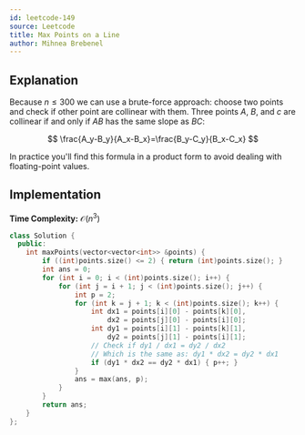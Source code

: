 ```yaml
---
id: leetcode-149
source: Leetcode
title: Max Points on a Line
author: Mihnea Brebenel
---
```


## Explanation

Because $n \le 300$ we can use a brute-force approach: choose two points and check if other point are collinear with them.
Three points $A$, $B$, and $c$ are collinear if and only if $AB$ has the same slope as $BC$:

$$
\frac{A_y-B_y}{A_x-B_x}=\frac{B_y-C_y}{B_x-C_x}
$$

In practice you'll find this formula in a product form to avoid dealing with floating-point values.

## Implementation

**Time Complexity:** $\mathcal{O}(n^3)$

<LanguageSection>
<CPPSection>

```cpp
class Solution {
  public:
	int maxPoints(vector<vector<int>> &points) {
		if ((int)points.size() <= 2) { return (int)points.size(); }
		int ans = 0;
		for (int i = 0; i < (int)points.size(); i++) {
			for (int j = i + 1; j < (int)points.size(); j++) {
				int p = 2;
				for (int k = j + 1; k < (int)points.size(); k++) {
					int dx1 = points[i][0] - points[k][0],
					    dx2 = points[j][0] - points[i][0];
					int dy1 = points[i][1] - points[k][1],
					    dy2 = points[j][1] - points[i][1];
					// Check if dy1 / dx1 = dy2 / dx2
					// Which is the same as: dy1 * dx2 = dy2 * dx1
					if (dy1 * dx2 == dy2 * dx1) { p++; }
				}
				ans = max(ans, p);
			}
		}
		return ans;
	}
};
```

</CPPSection>
</LanguageSection>
